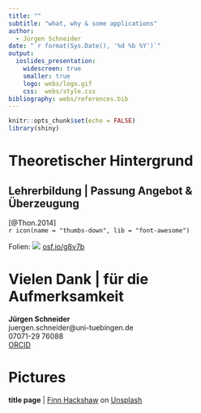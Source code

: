 ```yaml
---
title: ""
subtitle: "what, why & some applications"
author: 
  - Jürgen Schneider
date: "`r format(Sys.Date(), '%d %b %Y')`"
output:
  ioslides_presentation:
    widescreen: true
    smaller: true
    logo: webs/logo.gif
    css:  webs/style.css
bibliography: webs/references.bib
---
```


<style>
slides > slide:not(.nobackground):after {
  content: '';
}
</style>

```r
knitr::opts_chunk$set(echo = FALSE)
library(shiny)
```


# Theoretischer Hintergrund

## Lehrerbildung | Passung Angebot & Überzeugung

<span class="mysource">[@Thon.2014]</span>  
`r icon(name = "thumbs-down", lib = "font-awesome")` 

<div class="myfooter">
  Folien: ![](webs/osf0.png) [osf.io/g8v7b](https://osf.io/g8v7b/)
</div>


<div class="notes">

</div>





# Vielen Dank | für die Aufmerksamkeit

__Jürgen Schneider__  
juergen.schneider@uni-tuebingen.de  
07071-29 76088  
[ORCID](https://orcid.org/0000-0002-3772-4198)

# Pictures
__title page__ | [Finn Hackshaw](https://unsplash.com/@finnhackshaw) on [Unsplash](https://unsplash.com)


#

